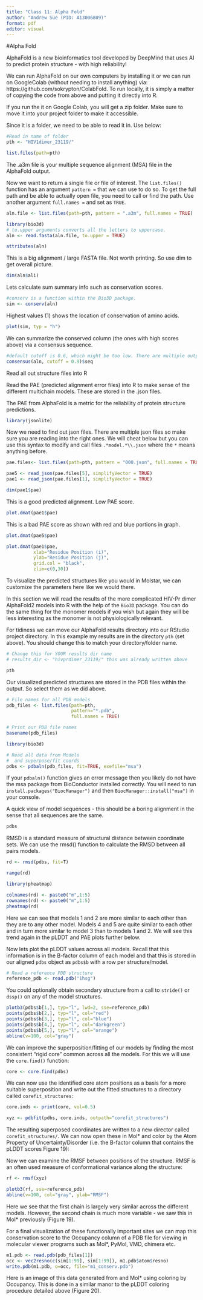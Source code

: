 ```yaml
---
title: "Class 11: Alpha Fold"
author: "Andrew Sue (PID: A13006809)"
format: pdf
editor: visual
---
```


#Alpha Fold 

AlphaFold is a new bioinformatics tool developed by DeepMind that uses AI to predict protein structure - with high reliability! 

We can run AlphaFold on our own computers by installing it or we can run on GoogleColab (without needing to install anything) via: https://github.com/sokrypton/ColabFold. To run locally, it is simply a matter of copying the code from above and putting it directly into R. 

If you run the it on Google Colab, you will get a zip folder. Make sure to move it into your project folder to make it accessible. 

Since it is a folder, we need to be able to read it in. Use below:

```r
#Read in name of folder 
pth <- "HIV1dimer_23119/"

list.files(path=pth)
```

The .a3m file is your multiple sequence alignment (MSA) file in the AlphaFold output.

Now we want to return a single file or file of interest. The `list.files()` function has an argument `pattern =` that we can use to do so. To get the full path and be able to actually open file, you need to call or find the path. Use another argument `full.names =` and set as `TRUE`. 

```r
aln.file <- list.files(path=pth, pattern = ".a3m", full.names = TRUE)
```

```r
library(bio3d)
# to.upper arguments converts all the letters to uppercase. 
aln <- read.fasta(aln.file, to.upper = TRUE)
```
```r
attributes(aln)
```

This is a big alignment / large FASTA file. Not worth printing. So use dim to get overall picture. 

```r
dim(aln$ali)
```

Lets calculate sum summary info such as conservation scores. 

```r
#conserv is a function within the Bio3D package. 
sim <- conserv(aln)
```

Highest values (1) shows the location of conservation of amino acids. 

```r
plot(sim, typ = "h")
```

We can summarize the conserved column (the ones with high scores above) via a consensus sequence. 

```r
#default cutoff is 0.6, which might be too low. There are multiple outputs, so call just the $seq to get the highest conserved amino acids. 
consensus(aln, cutoff = 0.9)$seq
```

Read all out structure files into R

Read the PAE (predicted alignment error files) into R to make sense of the different multichain models. These are stored in the .json files. 

The PAE from AlphaFold is a metric for the reliability of protein structure predictions. 

```r
library(jsonlite)
```

Now we need to find out json files. There are multiple json files so make sure you are reading into the right ones. We will cheat below but you can use this syntax to modify and call files `.*model.*\\.json` where the `*` means anything before. 

```r
pae.files<- list.files(path=pth, pattern = "000.json", full.names = TRUE)
```

```r
pae5 <- read_json(pae.files[5], simplifyVector = TRUE)
pae1 <- read_json(pae.files[1], simplifyVector = TRUE)
```

```r
dim(pae1$pae)
```

This is a good predicted alignment. Low PAE score. 

```r
plot.dmat(pae1$pae)
```

This is a bad PAE score as shown with red and blue portions in graph.

```r
plot.dmat(pae5$pae)
```

```r
plot.dmat(pae1$pae, 
          xlab="Residue Position (i)",
          ylab="Residue Position (j)",
          grid.col = "black",
          zlim=c(0,30))
```

To visualize the predicted structures like you would in Molstar, we can customize the parameters here like we would there. 

In this section we will read the results of the more complicated HIV-Pr dimer AlphaFold2 models into R with the help of the `Bio3D` package. You can do the same thing for the monomer models if you wish but again they will be less interesting as the monomer is not physiologically relevant.

For tidiness we can move our AlphaFold results directory into our RStudio project directory. In this example my results are in the directory `pth` (set above). You should change this to match your directory/folder name.

```r
# Change this for YOUR results dir name
# results_dir <- "hivprdimer_23119/" this was already written above

pth
```

Our visualized predicted structures are stored in the PDB files within the output. So select them as we did above. 

```r
# File names for all PDB models
pdb_files <- list.files(path=pth,
                        pattern="*.pdb",
                        full.names = TRUE)

# Print our PDB file names
basename(pdb_files)
```

```r
library(bio3d)

# Read all data from Models 
#  and superpose/fit coords
pdbs <- pdbaln(pdb_files, fit=TRUE, exefile="msa")
```

If your `pdbaln()` function gives an error message then you likely do not have the msa package from BioConductor installed correctly. You will need to run `install.packages("BiocManager")` and then `BiocManager::install("msa")` in your console.

A quick view of model sequences - this should be a boring alignment in the sense that all sequences are the same.

```r
pdbs
```

RMSD is a standard measure of structural distance between coordinate sets. We can use the rmsd() function to calculate the RMSD between all pairs models.

```r
rd <- rmsd(pdbs, fit=T)

range(rd)
```

```r
library(pheatmap)

colnames(rd) <- paste0("m",1:5)
rownames(rd) <- paste0("m",1:5)
pheatmap(rd)
```

Here we can see that models 1 and 2 are more similar to each other than they are to any other model. Models 4 and 5 are quite similar to each other and in turn more similar to model 3 than to models 1 and 2. We will see this trend again in the pLDDT and PAE plots further below.

Now lets plot the pLDDT values across all models. Recall that this information is in the B-factor column of each model and that this is stored in our aligned `pdbs` object as `pdbs$b` with a row per structure/model.

```r
# Read a reference PDB structure
reference_pdb <- read.pdb("1hsg")
```

You could optionally obtain secondary structure from a call to `stride()` or `dssp()` on any of the model structures.

```r
plotb3(pdbs$b[1,], typ="l", lwd=2, sse=reference_pdb)
points(pdbs$b[2,], typ="l", col="red")
points(pdbs$b[3,], typ="l", col="blue")
points(pdbs$b[4,], typ="l", col="darkgreen")
points(pdbs$b[5,], typ="l", col="orange")
abline(v=100, col="gray")
```

We can improve the superposition/fitting of our models by finding the most consistent “rigid core” common across all the models. For this we will use the `core.find()` function:

```r
core <- core.find(pdbs)
```

We can now use the identified core atom positions as a basis for a more suitable superposition and write out the fitted structures to a directory called `corefit_structures:`

```r
core.inds <- print(core, vol=0.5)
```

```r
xyz <- pdbfit(pdbs, core.inds, outpath="corefit_structures")
```

The resulting superposed coordinates are written to a new director called `corefit_structures/`. We can now open these in Mol* and color by the Atom Property of Uncertainty/Disorder (i.e. the B-factor column that contains the pLDDT scores Figure 19):

Now we can examine the RMSF between positions of the structure. RMSF is an often used measure of conformational variance along the structure:

```r
rf <- rmsf(xyz)

plotb3(rf, sse=reference_pdb)
abline(v=100, col="gray", ylab="RMSF")
```

Here we see that the first chain is largely very similar across the different models. However, the second chain is much more variable - we saw this in Mol* previously (Figure 19).

For a final visualization of these functionally important sites we can map this conservation score to the Occupancy column of a PDB file for viewing in molecular viewer programs such as Mol*, PyMol, VMD, chimera etc.

```r
m1.pdb <- read.pdb(pdb_files[1])
occ <- vec2resno(c(sim[1:99], sim[1:99]), m1.pdb$atom$resno)
write.pdb(m1.pdb, o=occ, file="m1_conserv.pdb")
```

Here is an image of this data generated from and Mol* using coloring by Occupancy. This is done in a similar manor to the pLDDT coloring procedure detailed above (Figure 20).